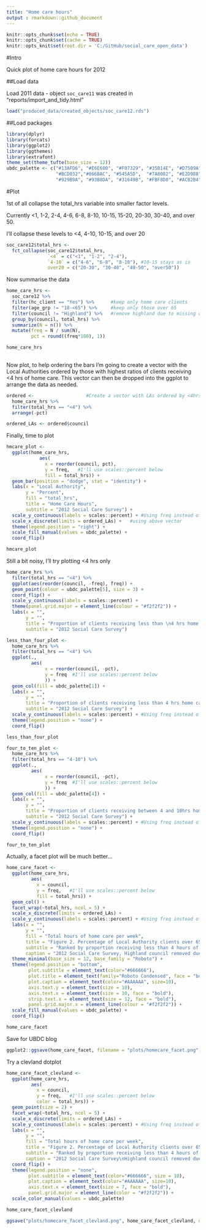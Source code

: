 ```yaml
---
title: "Home care hours"
output : rmarkdown::github_document
---
```

```r
knitr::opts_chunk$set(echo = TRUE)
knitr::opts_chunk$set(cache = TRUE)
knitr::opts_knit$set(root.dir = 'C:/GitHub/social_care_open_data')
```

#Intro

Quick plot of home care hours for 2012

##Load data

Load 2011 data - object `soc_care11` was created in "reports/import_and_tidy.html"

```r
load("produced_data/created_objects/soc_care12.rds")
```

##Load packages

```r
library(dplyr)
library(forcats)
library(ggplot2)
library(ggthemes)
library(extrafont)
theme_set(theme_tufte(base_size = 12))
ubdc_palette <- c("#13AFD6", "#E6E600", "#F07329", "#35B14E", "#D7509A", "#2165AF",
                  "#BCD032","#866BAC", "#545A5D",  "#7A8082", "#E2D988", "#628DB7",
                  "#929B9A", "#93B8DA", "#31649B", "#FBF8D0", "#ACB2B4", "#D1DAE2")
```

#Plot

1st of all collapse the total_hrs variable into smaller factor levels.

Currently <1, 1-2, 2-4, 4-6, 6-8, 8-10, 10-15, 15-20, 20-30, 30-40, and over 50.

I'll collapse these levels to <4, 4-10, 10-15, and over 20

```r
soc_care12$total_hrs <- 
  fct_collapse(soc_care12$total_hrs, 
               `<4` = c("<1", "1-2", "2-4"),
               `4-10` = c("4-6", "6-8", "8-10"), #10-15 stays as is
               over20 = c("20-30", "30-40", "40-50", "over50"))
```

Now summarise the data

```r

home_care_hrs <-
  soc_care12 %>%
  filter(hc_client == "Yes") %>%      #keep only home care clients
  filter(age_grp != "18-<65") %>%     #keep only those over 65
  filter(council != "Highland") %>%   #remove highland due to missing data
  group_by(council, total_hrs) %>%
  summarize(N = n()) %>%
  mutate(freq = N / sum(N),
         pct = round((freq*100), 1)) 

home_care_hrs
  
```


Now plot, to help ordering the bars I'm going to create a vector with the Local Authorities ordered by those with highest ratios of clients receiving <4 hrs of home care. This vector can then be dropped into the ggplot to arrange the data as needed. 

```r
ordered <-                   #Create a vector with LAs ordered by <4hrs 
  home_care_hrs %>%
  filter(total_hrs == "<4") %>%
  arrange(-pct)

ordered_LAs <- ordered$council

```

Finally, time to plot

```r
hmcare_plot <- 
  ggplot(home_care_hrs, 
            aes(
              x = reorder(council, pct), 
              y = freq,   #I'll use scales::percent below
              fill = total_hrs)) + 
  geom_bar(position = "dodge", stat = "identity") +
  labs(x = "Local Authority",
       y = "Percent", 
       fill = "total_hrs",
       title = "Home Care Hours",
       subtitle = "2012 Social Care Survey") +
  scale_y_continuous(labels = scales::percent) + #Using freq instead of percent variable
  scale_x_discrete(limits = ordered_LAs) +   #using above vector
  theme(legend.position = "right") +
  scale_fill_manual(values = ubdc_palette) +
  coord_flip()

hmcare_plot
```


Still a bit noisy, I'll try plotting <4 hrs only

```r
home_care_hrs %>% 
  filter(total_hrs == "<4") %>% 
  ggplot(aes(reorder(council, -freq), freq)) +
  geom_point(colour = ubdc_palette[5], size = 3) +
  coord_flip() +
  scale_y_continuous(labels = scales::percent) +
  theme(panel.grid.major = element_line(colour = "#f2f2f2")) +
  labs(x = "",
       y = "", 
       title = "Proportion of clients receiving less than \n4 hrs home care",
       subtitle = "2012 Social Care Survey") 
```

```r
less_than_four_plot <- 
  home_care_hrs %>%
  filter(total_hrs == "<4") %>%
  ggplot(.,
         aes(
              x = reorder(council, -pct), 
              y = freq  #I'll use scales::percent below
              )) +   
  geom_col(fill = ubdc_palette[1]) +
  labs(x = "",
       y = "", 
       title = "Proportion of clients receiving less than 4 hrs home care",
       subtitle = "2012 Social Care Survey") +
  scale_y_continuous(labels = scales::percent) + #Using freq instead of percent variable
  theme(legend.position = "none") +
  coord_flip()

less_than_four_plot
```

```r
four_to_ten_plot <- 
  home_care_hrs %>%
  filter(total_hrs == "4-10") %>%
  ggplot(.,
         aes(
              x = reorder(council, -pct), 
              y = freq  #I'll use scales::percent below
              )) +   
  geom_col(fill = ubdc_palette[4]) +
  labs(x = "",
       y = "", 
       title = "Proportion of clients receiving between 4 and 10hrs home care",
       subtitle = "2012 Social Care Survey") +
  scale_y_continuous(labels = scales::percent) + #Using freq instead of percent variable
  theme(legend.position = "none") +
  coord_flip()

four_to_ten_plot
```



Actually, a facet plot will be much better...


```r
home_care_facet <- 
  ggplot(home_care_hrs, 
         aes(
           x = council,
           y = freq,   #I'll use scales::percent below
           fill = total_hrs)) + 
  geom_col() +
  facet_wrap(~total_hrs, ncol = 5) +
  scale_x_discrete(limits = ordered_LAs) +
  scale_y_continuous(labels = scales::percent) + #Using freq instead of percent variable
  labs(x = "",
       y = "", 
       fill = "Total hours of home care per week",
       title = "Figure 2. Percentage of Local Authority clients over 65 receiving specified hours of home care", #Figure 2 for UBDC blog only!
       subtitle = "Ranked by proportion receiving less than 4 hours of care",
       caption = "2012 Social Care Survey, Highland council removed due large amount of missing data") +
  theme_minimal(base_size = 12, base_family = "Roboto") +
  theme(legend.position = "bottom",
        plot.subtitle = element_text(color="#666666"),
        plot.title = element_text(family="Roboto Condensed", face = "bold"),
        plot.caption = element_text(color="#AAAAAA", size=10),
        axis.text.y = element_text(size = 10),
        axis.text.x = element_text(size = 10, face = "bold"),
        strip.text.x = element_text(size = 12, face = "bold"),
        panel.grid.major.x = element_line(colour = "#f2f2f2")) +
  scale_fill_manual(values = ubdc_palette) +
  coord_flip()

home_care_facet

```

Save for UBDC blog

```r
ggplot2::ggsave(home_care_facet, filename = "plots/homecare_facet.png")
```

Try a clevland dotplot

```r
home_care_facet_clevland <- 
  ggplot(home_care_hrs, 
         aes(
           x = council,
           y = freq,   #I'll use scales::percent below
           color = total_hrs)) + 
  geom_point(size = 2) +
  facet_wrap(~total_hrs, ncol = 5) +
  scale_x_discrete(limits = ordered_LAs) +
  scale_y_continuous(labels = scales::percent) + #Using freq instead of percent variable
  labs(x = "",
       y = "", 
       fill = "Total hours of home care per week",
       title = "Figure 2. Percentage of Local Authority clients over 65\nreceiving specified hours of home care", #Figure 2 for UBDC blog only!
       subtitle = "Ranked by proportion receiving less than 4 hours of care",
       caption = "2012 Social Care Survey\nHighland council removed due large amount of missing data")  +
  coord_flip() +
  theme(legend.position = "none",
        plot.subtitle = element_text(color="#666666", size = 10),
        plot.caption = element_text(color="#AAAAAA", size=10),
        axis.text.x = element_text(size = 7, face = "bold"),
        panel.grid.major = element_line(color = "#f2f2f2")) +
  scale_color_manual(values = ubdc_palette)

home_care_facet_clevland
````


```r
ggsave("plots/homecare_facet_clevland.png", home_care_facet_clevland, dpi = 1000)
```

